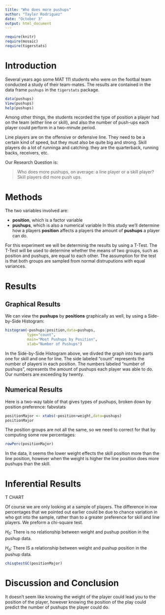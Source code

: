 ---
title: "Who does more pushups"
author: "Tayler Rodriguez"
date: "October 3"
output: html_document
---

```{r include=FALSE}
require(knitr)
require(mosaic)
require(tigerstats)
```
<!-- We recommend you use git branches -- create a separate branch for each major section i.e. Introduction, Methods, Results, Inferential Results, and Discussion and Conclusions - leave the YAML block untouched until the final merge where you put in your own name !-->

# Introduction

Several years ago some MAT 111 students who were on the footbal team conducted a study of their team-mates.  The results are contained in the data frame `pushups` in the `tigerstats` package.

```{r eval=FALSE}
data(pushups)
View(pushups)
help(pushups)
```

Among other things, the students recorded the type of position a player had on the team (either line or skill), and also the number of push-ups each player could perform in a two-minute period.

Line players are on the offensive or defensive line.  They need to be a certain kind of speed, but they must also be quite big and strong.  Skill players do a lot of runninga and catching:  they are the quarterback, running backs, receivers, etc.

Our Research Question is:

  >Who does more pushups, on average: a line player or a skill player?
Skill players did more push ups. 

# Methods
<!--Decide on your methods:  use "variable analysis" or other appropriate descriptors.  Make sure to choose at least one graphical method and at least one numerical method.!-->

The two variables involved are:

* **position**, which is a factor variable
* **pushups**, which is also a numerical variable 
In this study we'll determine how a players **position** affects a players the amount of **pushups** a player can do.

For this experiment we will be determinig the results by using a T-Test.
The T-Test will be used to determine whether the means of two groups, such as position and pushups, are equal to each other. The assumption for the test is that both groups are sampled from normal distruputions with equal variances.

# Results
<!--You have both graphical and numerical methods, so you will have both graphical and numerical results to consider.!-->


## Graphical Results
<!--Your graph should have a good title, and axes should be labled as needed.  Discuss your graphical results, showing how they answer the research question.  Use specific features of the graph in your discussion.!-->

We can view the **pushups** by **positions** graphically as well, by using a Side-by-Side Histogram:

```{r echo=FALSE}
histogram(~pushups|position,data=pushups,
          type="count",
          main="Most Pushups by Position",
          xlab="Number of Pushups")
```

In the Side-by-Side Histogram above, we divded the graph into two parts one for skill and one for line. The side labeled "count" represents the number of players in each position. The numbers labeled "number of pushups", represents the amount of pushups each player was able to do. Our numbers are exceeding by twenty. 

## Numerical Results
<!--Numerical results go here. Use the numerical results to describe the patterns if any that exist in the data as focused toward the research question!-->

Here is a two-way table of that gives types of pushups, broken down by position preference:
fabvstats
```{r echo=FALSE}
positionMajor <- xtabs(~position+weight,data=pushups)
positionMajor
```

The position groups are not all the same, so we need to correct for that by computing some row percentages:

```{r echo=FALSE}
rowPerc(positionMajor)
```

In the data, it seems the lower weight effects the skill position more than the line position, however when the weight is higher the line position does more pushups than the skill.


# Inferential Results
<!--State hypothesis clearly.  Make sure your discussion of the inferential test covers all the aspects that the test output produces, such as test statistic, p-value etc.  Make a decision about the null hypothesis, explain the assumptions on which the selected test/procedure was based, and why the chosen procedure satisfys the assumptions and is appropriate to answer the research question!-->     
T CHART 

Of course we are only looking at a sample of players. The difference in row percentages that we pointed out earlier could be due to chance variation in who got into the sample, rather than to a greater preference for skill and line players. We preform a chi-square test.

$H_0$:  There is no relationship between weight and pushup position in the pushup data.

$H_a$: There IS a relationship between weight and pushup position in the pushup data.

```{r echo=FALSE}
chisqtestGC(positionMajor)
```


# Discussion and Conclusion
<!--State your overall conclusion.  This is also a good place to mention other Research Questions that came to mind as you were carrying out this study.!-->

It doesn't seem like knowing the weight of the player could lead you to the position of the player, however knowing the position of the play could predict the number of pushups the player could do. 


